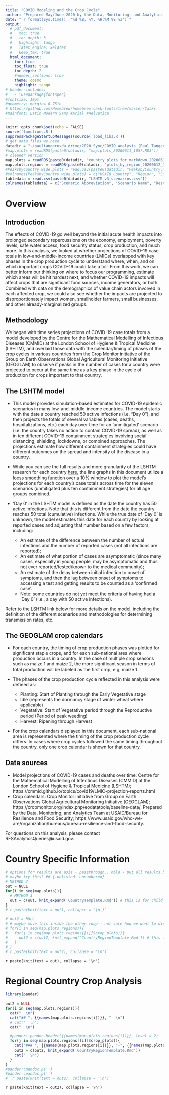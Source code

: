 ```yaml
---
title: "COVID Modeling and the Crop Cycle"
author: "Prepared May/June 2020 by the Data, Monitoring, and Analytics Team at USAID/RFS"
date: "`r format(Sys.time(), '%d %B, %Y, %H:%M:%S %Z')`"
output:
  # pdf_document:
  #   toc: true
  #   toc_depth: 3
  #   highlight: tango
  #   latex_engine: xelatex
  #   keep_tex: true
  html_document:
    toc: true
    toc_float: true
    toc_depth: 2
    #number_sections: true
    theme: cosmo
    highlight: tango
# header-includes:
#   - \usepackage{fontspec}
#fontsize: 10pt
#geometry: margin= 0.75in
# https://github.com/Homebrew/homebrew-cask-fonts/tree/master/Casks
#mainfont: Latin Modern Sans #Arial #Helvetica
---
```


```r
knitr::opts_chunk$set(echo = FALSE)
source('functions.R')
suppressPackageStartupMessages(source('load_libs.R'))
# get data files we need
datadir = "~/paultangerusda drive/2020_Sync/COVID analysis (Paul Tanger)/data/"
#map.plots = readRDS(paste0(datadir, "map.plots_20200611_1057.RDS"))
# cleaner version
map.plots = readRDS(paste0(datadir, "country_plots_for_markdown_20200612_1023.RDS"))
map.plots.regions = readRDS(paste0(datadir, "plots_by_region_20200612_1125.RDS"))
#PeaksbyCountry.wide.plots = read.csv(paste0(datadir, "PeaksbyCountry.wide.plots_20200611_1003.csv"))
#colnames(PeaksbyCountry.wide.plots) = c("USAID_Country", "Region", "Scenario", "Peak Cases Date", "Peak Deaths Date")
tabledata = read.csv(paste0(datadir, "LSHTM_v3_scenarios.csv"))
colnames(tabledata) = c("Scenario Abbreviation", "Scenario Name", "Description")
```

# Overview
## Introduction
The effects of COVID-19 go well beyond the initial acute health impacts into prolonged secondary repercussions on the economy, employment, poverty levels, safe water access, food security status, crop production, and much more.  In this analysis, we looked at whether projections of COVID-19 case totals in low-and-middle-income countries (LMICs) overlapped with key phases in the crop production cycle to understand where, when, and on which important crops COVID-19 could take a toll.  From this work, we can better inform our thinking on where to focus our programming, estimate which areas will be hit hardest next, and whether COVID-19 impacts will affect crops that are significant food sources, income generators, or both.  Combined with data on the demographics of value chain actors involved in each affected crop, we could also see whether the impacts are projected to disproportionately impact women, smallholder farmers, small businesses, and other already-marginalized groups. 

## Methodology
We began with time series projections of COVID-19 case totals from a model developed by the Centre for the Mathematical Modelling of Infectious Diseases (CMMID) at the London School of Hygiene & Tropical Medicine (LSHTM), and overlaid those data with the calendar/timing of phases of the crop cycles in various countries from the Crop Monitor initiative of the Group on Earth Observations Global Agricultural Monitoring Initiative (GEOGLAM) to observe if peaks in the number of cases for a country were projected to occur at the same time as a key phase in the cycle of production for crops important to that country.

## The LSHTM model
* This model provides simulation-based estimates for COVID-19 epidemic scenarios in many low-and-middle-income countries.  The model starts with the date a country reached 50 active infections (i.e. “Day 0”), and then projects the totals of several variables (cases, deaths, hospitalizations, etc.) each day over time for an ‘unmitigated’ scenario (i.e. the country takes no action to contain COVID-19 spread), as well as in ten different COVID-19 containment strategies involving social distancing, shielding, lockdowns, or combined approaches.  The projections estimate how different containment strategies could have different outcomes on the spread and intensity of the disease in a country.  

* While you can see the full results and more granularity of the LSHTM research for each country [here](https://ln2.sync.com/dl/b3fc9ebc0?sync_id=1394099258#36ipcgk3-5mghvhh4-vi29b9yy-8e688twu), the line graphs in this document utilize a loess smoothing function over a 10% window to plot the model’s projections for each country’s case totals across time for the eleven scenarios (unmitigated plus ten containment strategies) for all age groups combined.

* ‘Day 0’ in the LSHTM model is defined as the date the country has 50 active infections. Note that this is different from the date the country reaches 50 total (cumulative) infections. While the true date of ‘Day 0’ is unknown, the model estimates this date for each country by looking at reported cases and adjusting that number based on a few factors, including:

  + An estimate of the difference between the number of actual infections and the number of reported cases (not all infections are reported);
  + An estimate of what portion of cases are asymptomatic (since many cases, especially in young people, may be asymptomatic and thus not ever reported/tested/known to the medical community);
  + An estimate of the delay between initial infection to onset of symptoms, and then the lag between onset of symptoms to accessing a test and getting results to be counted as a ‘confirmed case’.
  + Note: some countries do not yet meet the criteria of having had a ‘Day 0’ (i.e., a day with 50 active infections).


Refer to the LSHTM link below for more details on the model, including the definition of the different scenarios and methodologies for determining transmission rates, etc.

## The GEOGLAM crop calendars
* For each country, the timing of crop production phases was plotted for significant staple crops, and for each sub-national area where production occurs in a country.  In the case of multiple crop seasons such as maize 1 and maize 2, the more significant season in terms of total production will be labeled as the first crop, e.g, maize 1.

* The phases of the crop production cycle reflected in this analysis were defined as:

  + Planting: Start of Planting through the Early Vegetative stage
  + Idle (represents the dormancy stage of winter wheat where applicable)
  + Vegetative: Start of Vegetative period through the Reproductive period (Period of peak weeding)
  + Harvest: Ripening through Harvest

* For the crop calendars displayed in this document, each sub-national area is represented where the timing of the crop production cycle differs.  In cases where crop cycles followed the same timing throughout the country, only one crop calendar is shown for that country.

## Data sources
* Model projections of COVID-19 cases and deaths over time: Centre for the Mathematical Modelling of Infectious Diseases (CMMID) at the London School of Hygiene & Tropical Medicine (LSHTM); https://cmmid.github.io/topics/covid19/LMIC-projection-reports.html
* Crop calendars: Crop Monitor initiative from Group on Earth Observations Global Agricultural Monitoring Initiative (GEOGLAM); https://cropmonitor.org/index.php/eodatatools/baseline-data/. Prepared by the Data, Monitoring, and Analytics Team at USAID/Bureau for Resilience and Food Security; https://www.usaid.gov/who-we-are/organization/bureaus/bureau-resilience-and-food-security.  

For questions on this analysis, please contact RFSAnalyticsQueries@usaid.gov.

# Country Specific Information {.tabset .tabset-fade}

```r
# options for results are asis - passthrough.. hold - put all results below code
# maybe try this? ## {.unlisted .unnumbered}
# METHOD 3
out = NULL
for(i in seq(map.plots)){
  # METHOD 3
  out = c(out, knit_expand('CountryTemplate.Rmd')) # this is for child template option
}
#`r paste(knit(text = out), collapse = '\n')`

# out2 = NULL
# # maybe move this inside the other loop - not sure how we want to display regions
# for(i in seq(map.plots.regions)){
#   for(j in seq(map.plots.regions[[i]]$crop_plots)){
#     out2 = c(out2, knit_expand('CountryRegionTemplate.Rmd')) # this is for child template option
#   }
# }
#`r paste(knit(text = out2), collapse = '\n')`
```

`r paste(knit(text = out), collapse = '\n')`

# Regional Country Crop Analysis  {.tabset .tabset-fade}

```r
library(pander)

out2 = NULL
for(i in seq(map.plots.regions)){
  cat("  \n")
  cat("## ", {{names(map.plots.regions[i])}}, "  \n")
  # cat("  \n")
  cat("  \n")

  #pander::pandoc.header({{names(map.plots.regions[i])}}, level = 2)
  for(j in seq(map.plots.regions[[i]]$crop_plots)){
    cat("### ", {{names(map.plots.regions[i])}}, "-", {{names(map.plots.regions[[i]]$map_plot[j])}}, "  \n")
    out2 = c(out2, knit_expand('CountryRegionTemplate.Rmd'))
    cat("  \n")
  }
}
#pander::pandoc.p('')
#pander::pandoc.p('')
# `r paste(knit(text = out2), collapse = '\n')`

```

`r paste(knit(text = out2), collapse = '\n')`
